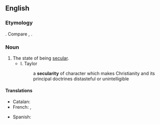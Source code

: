 ==English==
{{wikipedia}}

===Etymology===
{{suffix|secular|ity|lang=en}}. Compare {{cog|fr|sécularité}}, {{cog|la|saecularitas}}.

===Noun===
{{en-noun|~|secularities}}

# The state of being [[secular]].
#* I. Taylor
#*: a '''secularity''' of character which makes Christianity and its principal doctrines distasteful or unintelligible

====Translations====
{{trans-top|state of being secular}}
* Catalan: {{t|ca|secularitat|f}}
* French: {{t+|fr|sécularité|f}}, {{t+|fr|laïcité|f}}
{{trans-mid}}
* Spanish: {{t+|es|secularidad|f}}
{{trans-bottom}}